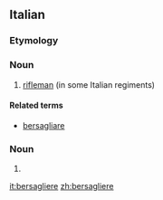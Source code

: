 ==Italian==

===Etymology===
{{suffix|bersaglio|iere|lang=it}}

===Noun===
{{it-noun|m}}

# [[rifleman]] (in some Italian regiments)

====Related terms====
* [[bersagliare]]

===Noun===
{{head|it|plural}}

# {{plural of|bersagliera|lang=it}}

[[it:bersagliere]]
[[zh:bersagliere]]